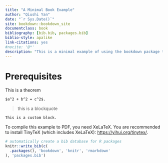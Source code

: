 ```yaml
--- 
title: "A Minimal Book Example"
author: "Qiushi Yan"
date: "`r Sys.Date()`"
site: bookdown::bookdown_site
documentclass: book
bibliography: [bib.bib, packages.bib]
biblio-style: apalike
link-citations: yes
#nocite: '@*'
description: "This is a minimal example of using the bookdown package to write a book. The output format for this example is bookdown::gitbook."
---
```


# Prerequisites

This is a theorem
```theorem
$a^2 + b^2 = c^2$.
```


> this is a blockquote

```block2
This is a custom block.
```



To compile this example to PDF, you need XeLaTeX. You are recommended to install TinyTeX (which includes XeLaTeX): <https://yihui.org/tinytex/>.

```r
# automatically create a bib database for R packages
knitr::write_bib(c(
  .packages(), 'bookdown', 'knitr', 'rmarkdown'
), 'packages.bib')
```
